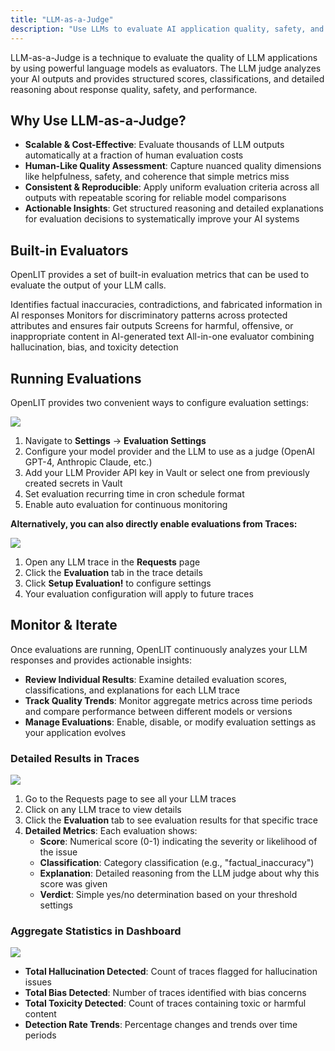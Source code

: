 ```yaml
---
title: "LLM-as-a-Judge"
description: "Use LLMs to evaluate AI application quality, safety, and performance with automated scoring and detailed analysis"
---
```


LLM-as-a-Judge is a technique to evaluate the quality of LLM applications by using powerful language models as evaluators. The LLM judge analyzes your AI outputs and provides structured scores, classifications, and detailed reasoning about response quality, safety, and performance.

## Why Use LLM-as-a-Judge?

- **Scalable & Cost-Effective**: Evaluate thousands of LLM outputs automatically at a fraction of human evaluation costs
- **Human-Like Quality Assessment**: Capture nuanced quality dimensions like helpfulness, safety, and coherence that simple metrics miss
- **Consistent & Reproducible**: Apply uniform evaluation criteria across all outputs with repeatable scoring for reliable model comparisons
- **Actionable Insights**: Get structured reasoning and detailed explanations for evaluation decisions to systematically improve your AI systems

## Built-in Evaluators

OpenLIT provides a set of built-in evaluation metrics that can be used to evaluate the output of your LLM calls.


<CardGroup cols={2}>
  <Card title="Hallucination Detection" icon="circle-exclamation">
    Identifies factual inaccuracies, contradictions, and fabricated information in AI responses
  </Card>
  <Card title="Bias Detection" icon="people-arrows">
    Monitors for discriminatory patterns across protected attributes and ensures fair outputs
  </Card>
  <Card title="Toxicity Detection" icon="shield-virus">
    Screens for harmful, offensive, or inappropriate content in AI-generated text
  </Card>
  <Card title="Combined Analysis" icon="border-all">
    All-in-one evaluator combining hallucination, bias, and toxicity detection
  </Card>
</CardGroup>

## Running Evaluations

OpenLIT provides two convenient ways to configure evaluation settings:

<Frame>
  <img src="/images/setup-auto-evals-from-settings.png" />
</Frame>

1. Navigate to **Settings** → **Evaluation Settings**
2. Configure your model provider and the LLM to use as a judge (OpenAI GPT-4, Anthropic Claude, etc.)
3. Add your LLM Provider API key in Vault or select one from previously created secrets in Vault
4. Set evaluation recurring time in cron schedule format
5. Enable auto evaluation for continuous monitoring

**Alternatively, you can also directly enable evaluations from Traces:**  

<Frame>
  <img src="/images/setup-auto-evals-from-trace.png" />
</Frame>

1. Open any LLM trace in the **Requests** page
2. Click the **Evaluation** tab in the trace details
3. Click **Setup Evaluation!** to configure settings
4. Your evaluation configuration will apply to future traces

## Monitor & Iterate

Once evaluations are running, OpenLIT continuously analyzes your LLM responses and provides actionable insights:

- **Review Individual Results**: Examine detailed evaluation scores, classifications, and explanations for each LLM trace
- **Track Quality Trends**: Monitor aggregate metrics across time periods and compare performance between different models or versions
- **Manage Evaluations**: Enable, disable, or modify evaluation settings as your application evolves

### Detailed Results in Traces

<Frame>
  <img src="/images/auto-evals-result.png" />
</Frame>

1. Go to the Requests page to see all your LLM traces
2. Click on any LLM trace to view details
3. Click the **Evaluation** tab to see evaluation results for that specific trace
4. **Detailed Metrics**: Each evaluation shows:
   - **Score**: Numerical score (0-1) indicating the severity or likelihood of the issue
   - **Classification**: Category classification (e.g., "factual_inaccuracy")
   - **Explanation**: Detailed reasoning from the LLM judge about why this score was given
   - **Verdict**: Simple yes/no determination based on your threshold settings

### Aggregate Statistics in Dashboard

<Frame>
  <img src="/images/auto-evals-dashboard.png" />
</Frame>

- **Total Hallucination Detected**: Count of traces flagged for hallucination issues
- **Total Bias Detected**: Number of traces identified with bias concerns  
- **Total Toxicity Detected**: Count of traces containing toxic or harmful content
- **Detection Rate Trends**: Percentage changes and trends over time periods
